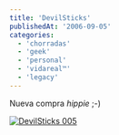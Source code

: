 ```yaml
---
title: 'DevilSticks'
publishedAt: '2006-09-05'
categories:
  - 'chorradas'
  - 'geek'
  - 'personal'
  - 'vidareal™'
  - 'legacy'
---
```


Nueva compra _hippie_ ;-)

[![DevilSticks 005](http://static.zooomr.com/images/180487_586c62370f_m.jpg)](http://beta.zooomr.com/photos/11792@Z01/180487/ 'Zooomr :: Photo Sharing')
